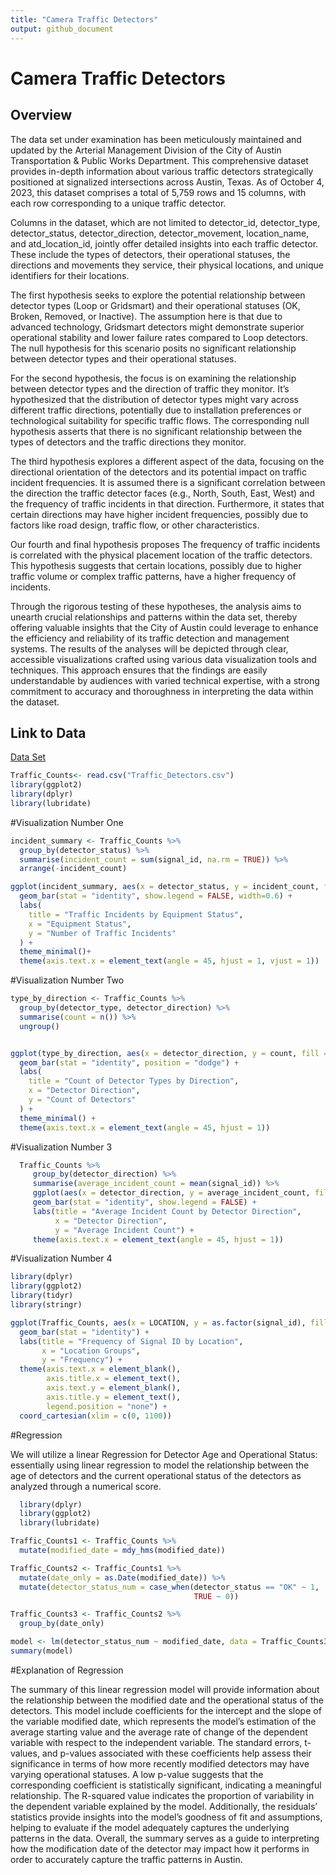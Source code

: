 ```yaml
---
title: "Camera Traffic Detectors"
output: github_document
---
```


# Camera Traffic Detectors

## Overview

The data set under examination has been meticulously maintained and updated by the Arterial Management Division of the City of Austin Transportation & Public Works Department. This comprehensive dataset provides in-depth information about various traffic detectors strategically positioned at signalized intersections across Austin, Texas. As of October 4, 2023, this dataset comprises a total of 5,759 rows and 15 columns, with each row corresponding to a unique traffic detector.

Columns in the dataset, which are not limited to detector_id, detector_type, detector_status, detector_direction, detector_movement, location_name, and atd_location_id, jointly offer detailed insights into each traffic detector. These include the types of detectors, their operational statuses, the directions and movements they service, their physical locations, and unique identifiers for their locations.

The first hypothesis seeks to explore the potential relationship between detector types (Loop or Gridsmart) and their operational statuses (OK, Broken, Removed, or Inactive). The assumption here is that due to advanced technology, Gridsmart detectors might demonstrate superior operational stability and lower failure rates compared to Loop detectors. The null hypothesis for this scenario posits no significant relationship between detector types and their operational statuses.

For the second hypothesis, the focus is on examining the relationship between detector types and the direction of traffic they monitor. It's hypothesized that the distribution of detector types might vary across different traffic directions, potentially due to installation preferences or technological suitability for specific traffic flows. The corresponding null hypothesis asserts that there is no significant relationship between the types of detectors and the traffic directions they monitor.

The third hypothesis explores a different aspect of the data, focusing on the directional orientation of the detectors and its potential impact on traffic incident frequencies. It is assumed there is a significant correlation between the direction the traffic detector faces (e.g., North, South, East, West) and the frequency of traffic incidents in that direction. Furthermore, it states that certain directions may have higher incident frequencies, possibly due to factors like road design, traffic flow, or other characteristics.

Our fourth and final hypothesis proposes The frequency of traffic incidents is correlated with the physical placement location of the traffic detectors. This hypothesis suggests that certain locations, possibly due to higher traffic volume or complex traffic patterns, have a higher frequency of incidents.



Through the rigorous testing of these hypotheses, the analysis aims to unearth crucial relationships and patterns within the data set, thereby offering valuable insights that the City of Austin could leverage to enhance the efficiency and reliability of its traffic detection and management systems. The results of the analyses will be depicted through clear, accessible visualizations crafted using various data visualization tools and techniques. This approach ensures that the findings are easily understandable by audiences with varied technical expertise, with a strong commitment to accuracy and thoroughness in interpreting the data within the dataset.



## Link to Data 
[Data Set](https://data.austintexas.gov/Transportation-and-Mobility/Traffic-Detectors/qpuw-8eeb)

```r
Traffic_Counts<- read.csv("Traffic_Detectors.csv")
library(ggplot2)
library(dplyr)
library(lubridate)

```

#Visualization Number One

```r

incident_summary <- Traffic_Counts %>%
  group_by(detector_status) %>%
  summarise(incident_count = sum(signal_id, na.rm = TRUE)) %>%
  arrange(-incident_count)

ggplot(incident_summary, aes(x = detector_status, y = incident_count, fill = detector_status)) +
  geom_bar(stat = "identity", show.legend = FALSE, width=0.6) +
  labs(
    title = "Traffic Incidents by Equipment Status",
    x = "Equipment Status",
    y = "Number of Traffic Incidents"
  ) +
  theme_minimal()+
  theme(axis.text.x = element_text(angle = 45, hjust = 1, vjust = 1))


```

#Visualization Number Two

```r

type_by_direction <- Traffic_Counts %>%
  group_by(detector_type, detector_direction) %>%
  summarise(count = n()) %>%
  ungroup()


ggplot(type_by_direction, aes(x = detector_direction, y = count, fill = detector_type)) +
  geom_bar(stat = "identity", position = "dodge") +
  labs(
    title = "Count of Detector Types by Direction",
    x = "Detector Direction",
    y = "Count of Detectors"
  ) +
  theme_minimal() +
  theme(axis.text.x = element_text(angle = 45, hjust = 1))


```

#Visualization Number 3

```r
  Traffic_Counts %>%
     group_by(detector_direction) %>%
     summarise(average_incident_count = mean(signal_id)) %>%
     ggplot(aes(x = detector_direction, y = average_incident_count, fill = detector_direction)) +
     geom_bar(stat = "identity", show.legend = FALSE) +
     labs(title = "Average Incident Count by Detector Direction",
          x = "Detector Direction",
          y = "Average Incident Count") +
     theme(axis.text.x = element_text(angle = 45, hjust = 1))

```


#Visualization Number 4

```r
library(dplyr)
library(ggplot2)
library(tidyr)
library(stringr)

ggplot(Traffic_Counts, aes(x = LOCATION, y = as.factor(signal_id), fill = LOCATION)) +
  geom_bar(stat = "identity") +
  labs(title = "Frequency of Signal ID by Location",
       x = "Location Groups",
       y = "Frequency") +
  theme(axis.text.x = element_blank(),
        axis.title.x = element_text(),
        axis.text.y = element_blank(),
        axis.title.y = element_text(),
        legend.position = "none") +
  coord_cartesian(xlim = c(0, 1100)) 
```


#Regression

We will utilize a linear Regression for Detector Age and Operational Status: essentially using linear regression to model the relationship between the age of detectors and the current operational status of the detectors as analyzed through a numerical score.

```r
  library(dplyr)
  library(ggplot2)
  library(lubridate)

Traffic_Counts1 <- Traffic_Counts %>%
  mutate(modified_date = mdy_hms(modified_date))  

Traffic_Counts2 <- Traffic_Counts1 %>%
  mutate(date_only = as.Date(modified_date)) %>%
  mutate(detector_status_num = case_when(detector_status == "OK" ~ 1,
                                         TRUE ~ 0))

Traffic_Counts3 <- Traffic_Counts2 %>%
  group_by(date_only)

model <- lm(detector_status_num ~ modified_date, data = Traffic_Counts3)
summary(model)

```

#Explanation of Regression

The summary of this linear regression model will provide information about the relationship between the modified date and the operational status of the detectors. This model include coefficients for the intercept and the slope of the variable modified date, which represents the model's estimation of the average starting value and the average rate of change of the dependent variable with respect to the independent variable. The standard errors, t-values, and p-values associated with these coefficients help assess their significance in terms of how more recently modified detectors may have varying operational statuses. A low p-value suggests that the corresponding coefficient is statistically significant, indicating a meaningful relationship. The R-squared value indicates the proportion of variability in the dependent variable explained by the model. Additionally, the residuals' statistics provide insights into the model's goodness of fit and assumptions, helping to evaluate if the model adequately captures the underlying patterns in the data. Overall, the summary serves as a guide to interpreting how the modification date of the detector may impact how it performs in order to accurately capture the traffic patterns in Austin.



